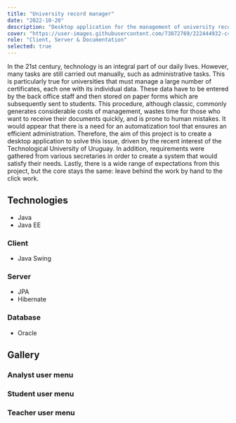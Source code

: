 ```yaml
---
title: "University record manager"
date: "2022-10-20"
description: "Desktop application for the management of university records. Allows the control of students, events, and its attendance."
cover: "https://user-images.githubusercontent.com/73872769/222444932-c4407bf1-cc84-4299-8d6a-6ab067c40ad5.png"
role: "Client, Server & Documentation"
selected: true
---
```


In the 21st century, technology is an integral part of our daily lives. However, many tasks are still carried out manually, such as administrative tasks. This is particularly true for universities that must manage a large number of certificates, each one with its individual data. These data have to be entered by the back office staff and then stored on paper forms which are subsequently sent to students. This procedure, although classic, commonly generates considerable costs of management, wastes time for those who want to receive their documents quickly, and is prone to human mistakes. It would appear that there is a need for an automatization tool that ensures an efficient administration. Therefore, the aim of this project is to create a desktop application to solve this issue, driven by the recent interest of the Technological University of Uruguay. In addition, requirements were gathered from various secretaries in order to create a system that would satisfy their needs. Lastly, there is a wide range of expectations from this project, but the core stays the same: leave behind the work by hand to the click work.

## Technologies

- Java
- Java EE

### Client

- Java Swing

### Server

- JPA
- Hibernate

### Database

- Oracle

## Gallery

### Analyst user menu

<GalleryImage
  alt="record request"
  image="https://user-images.githubusercontent.com/73872769/222457459-f8bd5643-2b7a-41e1-b708-d78bec533b33.png"
  caption="Students record requests' management"
/>

<GalleryImage
  alt="events analyst"
  image="https://user-images.githubusercontent.com/73872769/222455796-23be128b-509e-4f13-9e14-213809a6d25f.png"
  caption="University events' management"
/>

<GalleryImage
  alt="calls to events analyst"
  image="https://user-images.githubusercontent.com/73872769/222456079-165f86b0-6ec0-424d-946b-88e5cc474db4.png"
  caption="Management of calls to events"
/>

<GalleryImage
  alt="claims reports per month"
  image="https://user-images.githubusercontent.com/73872769/222456422-97ad8680-ea77-41c8-bd7a-0e43e54351d5.png"
  caption="Claims reports per month"
/>

### Student user menu

<GalleryImage
  alt="student's request of records"
  image="https://user-images.githubusercontent.com/73872769/222458025-89766539-7069-494c-b8bf-7cf0b282056e.png"
  caption="Student's requests of records dashboard"
/>

<GalleryImage
  alt="new record request"
  image="https://user-images.githubusercontent.com/73872769/222458258-1d179cab-e525-4d08-ba0a-2d34497739f7.png"
  caption="New record request"
/>

<GalleryImage
  alt="record request form"
  image="https://user-images.githubusercontent.com/73872769/222459245-63903c01-7c70-400b-ba54-8dee81516f51.png"
  caption="Record request form"
/>

### Teacher user menu

<GalleryImage
  alt="event list teacher"
  image="https://user-images.githubusercontent.com/73872769/222460344-f273dfc1-8f8c-4fb7-8124-faf2da623d03.png"
  caption="Event list"
/>

<GalleryImage
  alt="calls to events teacher"
  image="https://user-images.githubusercontent.com/73872769/222460108-3d3ec17e-7847-42e2-97de-a1bd2944e751.png"
  caption="Management of calls to events"
/>